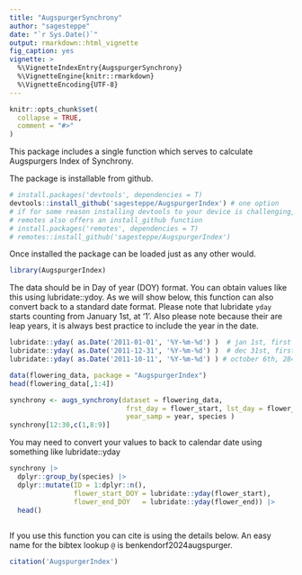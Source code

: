 ```yaml
---
title: "AugspurgerSynchrony"
author: "sagesteppe"
date: "`r Sys.Date()`"
output: rmarkdown::html_vignette
fig_caption: yes
vignette: >
  %\VignetteIndexEntry{AugspurgerSynchrony}
  %\VignetteEngine{knitr::rmarkdown}
  %\VignetteEncoding{UTF-8}
---
```


```r
knitr::opts_chunk$set(
  collapse = TRUE,
  comment = "#>"
)
```

This package includes a single function which serves to calculate Augspurgers Index of Synchrony.

The package is installable from github. 

```r
# install.packages('devtools', dependencies = T)
devtools::install_github('sagesteppe/AugspurgerIndex') # one option 
# if for some reason installing devtools to your device is challenging, 
# remotes also offers an install_github function
# install.packages('remotes', dependencies = T)
# remotes::install_github('sagesteppe/AugspurgerIndex') 
```

Once installed the package can be loaded just as any other would. 
```r
library(AugspurgerIndex)
```

The data should be in Day of year (DOY) format. 
You can obtain values like this using lubridate::ydoy. As we will show below, this function can also convert back to a standard date format. 
Please note that lubridate `yday` starts counting from January 1st, at '1'. 
Also please note because their are leap years, it is always best practice to include the year in the date.  

```r
lubridate::yday( as.Date('2011-01-01', '%Y-%m-%d') )  # jan 1st, first day of year
lubridate::yday( as.Date('2011-12-31', '%Y-%m-%d') )  # dec 31st, first day of year
lubridate::yday( as.Date('2011-10-11', '%Y-%m-%d') ) # october 6th, 284 day of year
```


```r
data(flowering_data, package = "AugspurgerIndex")
head(flowering_data[,1:4])
```

```r
synchrony <- augs_synchrony(dataset = flowering_data,
                             frst_day = flower_start, lst_day = flower_end,
                             year_samp = year, species )
synchrony[12:30,c(1,8:9)]
```

You may need to convert your values to back to calendar date using something like lubridate::yday

```r

synchrony |>
  dplyr::group_by(species) |> 
  dplyr::mutate(ID = 1:dplyr::n(),
                flower_start_DOY = lubridate::yday(flower_start),
                flower_end_DOY   = lubridate::yday(flower_end)) |>
  head()
  
```

If you use this function you can cite is using the details below. 
An easy name for the bibtex lookup `@` is benkendorf2024augspurger. 

```r
citation('AugspurgerIndex')
```

